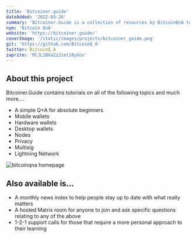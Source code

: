 ```yaml
---
title: 'Bitcoiner.guide'
dateAdded: '2022-03-26'
summary: 'Bitcoiner.Guide is a collection of resources by BitcoinQnA to help people feel more comfortable interacting with bitcoin in a sovereign way.'
nym: 'Bitcoin QnA'
website: 'https://bitcoiner.guide/'
coverImage: '/static/images/projects/bitcoiner_guide.png'
git: 'https://github.com/BitcoinQ_A'
twitter: BitcoinQ_A
zaprite: 'MlJLIBXa2z2zeti8yXos'
---
```


## About this project

Bitcoiner.Guide contains tutorials on all of the following topics and much more….

- A simple Q+A for absolute beginners
- Mobile wallets
- Hardware wallets
- Desktop wallets
- Nodes
- Privacy
- Multisig
- Lightning Network

![bitcoinqna homepage](https://raw.githubusercontent.com/BitcoinQnA/bitcoiner.guide/master/assets/images/Homepage.png)

## Also available is...

- A monthly news index to help people stay up to date with what really matters
- A hosted Matrix room for anyone to join and ask specific questions relating to any of the above
- 1-2-1 support calls for those that require a more personal approach to their learning
